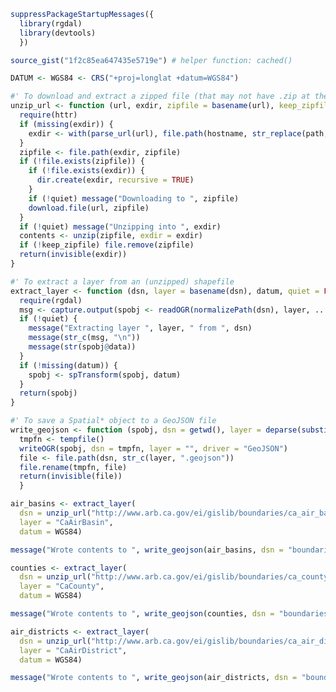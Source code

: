 ```r
suppressPackageStartupMessages({
  library(rgdal)
  library(devtools)
  })

source_gist("1f2c85ea647435e5719e") # helper function: cached()
```

```r
DATUM <- WGS84 <- CRS("+proj=longlat +datum=WGS84")
```

```r
#' To download and extract a zipped file (that may not have .zip at the end of the URL)
unzip_url <- function (url, exdir, zipfile = basename(url), keep_zipfile = FALSE, quiet = FALSE) {
  require(httr)
  if (missing(exdir)) {
    exdir <- with(parse_url(url), file.path(hostname, str_replace(path, ignore.case("\\.zip$"), ""))) # FIXME: assumes sep is '/'
  }
  zipfile <- file.path(exdir, zipfile)
  if (!file.exists(zipfile)) {
    if (!file.exists(exdir)) {
      dir.create(exdir, recursive = TRUE) 
    }
    if (!quiet) message("Downloading to ", zipfile)
    download.file(url, zipfile)
  }
  if (!quiet) message("Unzipping into ", exdir)
  contents <- unzip(zipfile, exdir = exdir)
  if (!keep_zipfile) file.remove(zipfile)
  return(invisible(exdir))
}
```

```r
#' To extract a layer from an (unzipped) shapefile
extract_layer <- function (dsn, layer = basename(dsn), datum, quiet = FALSE, ...) {
  require(rgdal)
  msg <- capture.output(spobj <- readOGR(normalizePath(dsn), layer, ...))
  if (!quiet) {
    message("Extracting layer ", layer, " from ", dsn)
    message(str_c(msg, "\n"))
    message(str(spobj@data))
  }
  if (!missing(datum)) {
    spobj <- spTransform(spobj, datum)
  }
  return(spobj)
}
```

```r
#' To save a Spatial* object to a GeoJSON file
write_geojson <- function (spobj, dsn = getwd(), layer = deparse(substitute(spobj)), quiet = FALSE) {
  tmpfn <- tempfile()
  writeOGR(spobj, dsn = tmpfn, layer = "", driver = "GeoJSON")
  file <- file.path(dsn, str_c(layer, ".geojson"))
  file.rename(tmpfn, file)
  return(invisible(file))
  }
```

```r
air_basins <- extract_layer(
  dsn = unzip_url("http://www.arb.ca.gov/ei/gislib/boundaries/ca_air_basins.zip", keep_zipfile = TRUE),
  layer = "CaAirBasin",
  datum = WGS84)

message("Wrote contents to ", write_geojson(air_basins, dsn = "boundaries"))
```

```r
counties <- extract_layer(
  dsn = unzip_url("http://www.arb.ca.gov/ei/gislib/boundaries/ca_county.zip", keep_zipfile = TRUE),
  layer = "CaCounty",
  datum = WGS84)

message("Wrote contents to ", write_geojson(counties, dsn = "boundaries"))
```

```r
air_districts <- extract_layer(
  dsn = unzip_url("http://www.arb.ca.gov/ei/gislib/boundaries/ca_air_district.zip", keep_zipfile = TRUE),
  layer = "CaAirDistrict",
  datum = WGS84)

message("Wrote contents to ", write_geojson(air_districts, dsn = "boundaries"))
```
